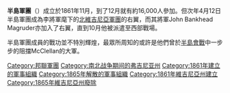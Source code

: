 '''半島軍團'''（{{lang-en|Army of the Peninsula}}）成立於1861年11月，到了12月就有約16,000人參加。但次年4月12日半島軍團成為李將軍麾下的[[北維吉尼亞軍團|北維吉尼亞軍團]]的右翼，而其將軍John Bankhead Magruder亦加入了右翼，直到10月他被派遣至西部戰場。

半島軍團成員的戰功並不特別輝煌，最眾所周知的或許是他們曾於[[半島會戰|半島會戰]]中一步步的阻擋McClellan的大軍。


{{美利堅聯盟國陸軍軍團}}

{{DEFAULTSORT:Peninsula}}
[[Category:邦聯軍團|Category:邦聯軍團]]
[[Category:南北战争期间的弗吉尼亚州|Category:南北战争期间的弗吉尼亚州]]
[[Category:1861年建立的軍事組織|Category:1861年建立的軍事組織]]
[[Category:1865年解散的軍事組織|Category:1865年解散的軍事組織]]
[[Category:1861年維吉尼亞州建立|Category:1861年維吉尼亞州建立]]
[[Category:1865年維吉尼亞州廢除|Category:1865年維吉尼亞州廢除]]

{{US-mil-stub}}
